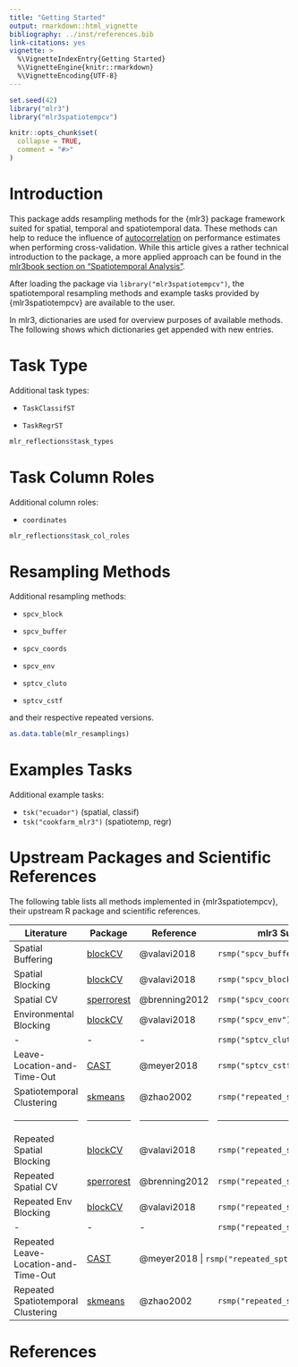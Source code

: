 ```yaml
---
title: "Getting Started"
output: rmarkdown::html_vignette
bibliography: ../inst/references.bib
link-citations: yes
vignette: >
  %\VignetteIndexEntry{Getting Started}
  %\VignetteEngine{knitr::rmarkdown}
  %\VignetteEncoding{UTF-8}
---
```


```r
set.seed(42)
library("mlr3")
library("mlr3spatiotempcv")

knitr::opts_chunk$set(
  collapse = TRUE,
  comment = "#>"
)
```

# Introduction

This package adds resampling methods for the {mlr3} package framework suited for spatial, temporal and spatiotemporal data.
These methods can help to reduce the influence of [autocorrelation](https://mlr3book.mlr-org.com/spatiotemporal.html#spatiotemporal-intro) on performance estimates when performing cross-validation.
While this article gives a rather technical introduction to the package, a more applied approach can be found in the [mlr3book section on "Spatiotemporal Analysis"](https://mlr3book.mlr-org.com/spatiotemporal.html#spatiotemporal).


After loading the package via `library("mlr3spatiotempcv")`, the spatiotemporal resampling methods and example tasks provided by {mlr3spatiotempcv} are available to the user.

In mlr3, dictionaries are used for overview purposes of available methods.
The following shows which dictionaries get appended with new entries.

# Task Type

Additional task types:

-   `TaskClassifST`

-   `TaskRegrST`

```r
mlr_reflections$task_types
```

# Task Column Roles

Additional column roles:

-   `coordinates`

```r
mlr_reflections$task_col_roles
```

# Resampling Methods

Additional resampling methods:

-   `spcv_block`

-   `spcv_buffer`

-   `spcv_coords`

-   `spcv_env`

-   `sptcv_cluto`

-   `sptcv_cstf`

and their respective repeated versions.

```r
as.data.table(mlr_resamplings)
```

# Examples Tasks

Additional example tasks:

- `tsk("ecuador")` (spatial, classif)
- `tsk("cookfarm_mlr3")` (spatiotemp, regr)

# Upstream Packages and Scientific References

The following table lists all methods implemented in {mlr3spatiotempcv}, their upstream R package and scientific references.

+--------------------------------------------------------------------------+--------------------------------------------------------------------------+--------------------------------------------------------------------------+--------------------------------------------------------------------------+
| Literature                                                               | Package                                                                  | Reference                                                                | mlr3 Sugar                                                               |
+==========================================================================+==========================================================================+==========================================================================+==========================================================================+
| Spatial Buffering                                                        | [blockCV](https://github.com/rvalavi/blockCV)                            | @valavi2018                                                              | `rsmp("spcv_buffer")`                                                    |
+--------------------------------------------------------------------------+--------------------------------------------------------------------------+--------------------------------------------------------------------------+--------------------------------------------------------------------------+
| Spatial Blocking                                                         | [blockCV](https://github.com/rvalavi/blockCV)                            | @valavi2018                                                              | `rsmp("spcv_block")`                                                     |
+--------------------------------------------------------------------------+--------------------------------------------------------------------------+--------------------------------------------------------------------------+--------------------------------------------------------------------------+
| Spatial CV                                                               | [sperrorest](https://github.com/giscience-fsu/sperrorest)                | @brenning2012                                                            | `rsmp("spcv_coords")`                                                    |
+--------------------------------------------------------------------------+--------------------------------------------------------------------------+--------------------------------------------------------------------------+--------------------------------------------------------------------------+
| Environmental Blocking                                                   | [blockCV](https://github.com/rvalavi/blockCV)                            | @valavi2018                                                              | `rsmp("spcv_env")`                                                       |
+--------------------------------------------------------------------------+--------------------------------------------------------------------------+--------------------------------------------------------------------------+--------------------------------------------------------------------------+
| \-                                                                       | \-                                                                       | \-                                                                       | `rsmp("sptcv_cluto")`                                                    |
+--------------------------------------------------------------------------+--------------------------------------------------------------------------+--------------------------------------------------------------------------+--------------------------------------------------------------------------+
| Leave-Location-and-Time-Out                                              | [CAST](https://github.com/HannaMeyer/CAST)                               | @meyer2018                                                               | `rsmp("sptcv_cstf")`                                                     |
+--------------------------------------------------------------------------+--------------------------------------------------------------------------+--------------------------------------------------------------------------+--------------------------------------------------------------------------+
| Spatiotemporal Clustering                                                | [skmeans](https://github.com/cran/skmeans)                               | @zhao2002                                                                | `rsmp("repeated_sptcv_cluto")`                                           |
+--------------------------------------------------------------------------+--------------------------------------------------------------------------+--------------------------------------------------------------------------+--------------------------------------------------------------------------+
| ------------------------------------------------------------------------ | ------------------------------------------------------------------------ | ------------------------------------------------------------------------ | ------------------------------------------------------------------------ |
+--------------------------------------------------------------------------+--------------------------------------------------------------------------+--------------------------------------------------------------------------+--------------------------------------------------------------------------+
| Repeated Spatial Blocking                                                | [blockCV](https://github.com/rvalavi/blockCV)                            | @valavi2018                                                              | `rsmp("repeated_spcv_block")`                                            |
+--------------------------------------------------------------------------+--------------------------------------------------------------------------+--------------------------------------------------------------------------+--------------------------------------------------------------------------+
| Repeated Spatial CV                                                      | [sperrorest](https://github.com/giscience-fsu/sperrorest)                | @brenning2012                                                            | `rsmp("repeated_spcv_coords")`                                           |
+--------------------------------------------------------------------------+--------------------------------------------------------------------------+--------------------------------------------------------------------------+--------------------------------------------------------------------------+
| Repeated Env Blocking                                                    | [blockCV](https://github.com/rvalavi/blockCV)                            | @valavi2018                                                              | `rsmp("repeated_spcv_env")`                                              |
+--------------------------------------------------------------------------+--------------------------------------------------------------------------+--------------------------------------------------------------------------+--------------------------------------------------------------------------+
| \-                                                                       | \-                                                                       | \-                                                                       | `rsmp("repeated_sptcv_cluto")`                                           |
+--------------------------------------------------------------------------+--------------------------------------------------------------------------+--------------------------------------------------------------------------+--------------------------------------------------------------------------+
| Repeated Leave-Location-and-Time-Out                                     | [CAST](https://github.com/HannaMeyer/CAST)                               | @meyer2018                                                              | `rsmp("repeated_sptcv_cstf")`                                            |
+--------------------------------------------------------------------------+--------------------------------------------------------------------------+--------------------------------------------------------------------------+--------------------------------------------------------------------------+
| Repeated Spatiotemporal Clustering                                       | [skmeans](https://github.com/cran/skmeans)                               | @zhao2002                                                                | `rsmp("repeated_sptcv_cluto")`                                           |
+--------------------------------------------------------------------------+--------------------------------------------------------------------------+--------------------------------------------------------------------------+--------------------------------------------------------------------------+

# References
